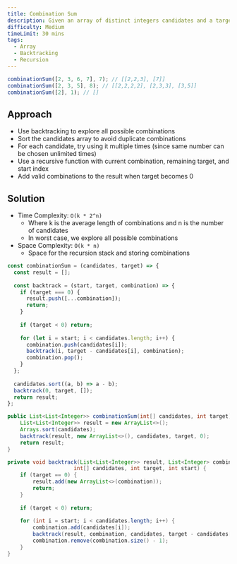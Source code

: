 ```yaml
---
title: Combination Sum
description: Given an array of distinct integers candidates and a target integer target, return a list of all unique combinations of candidates where the chosen numbers sum to target. You may return the combinations in any order. The same number may be chosen from candidates an unlimited number of times.
difficulty: Medium
timeLimit: 30 mins
tags:
  - Array
  - Backtracking
  - Recursion
---
```


```js title="Example"
combinationSum([2, 3, 6, 7], 7); // [[2,2,3], [7]]
combinationSum([2, 3, 5], 8); // [[2,2,2,2], [2,3,3], [3,5]]
combinationSum([2], 1); // []
```

## Approach

- Use backtracking to explore all possible combinations
- Sort the candidates array to avoid duplicate combinations
- For each candidate, try using it multiple times (since same number can be chosen unlimited times)
- Use a recursive function with current combination, remaining target, and start index
- Add valid combinations to the result when target becomes 0

## Solution

- Time Complexity: `O(k * 2^n)`
  - Where k is the average length of combinations and n is the number of candidates
  - In worst case, we explore all possible combinations
- Space Complexity: `O(k * n)`
  - Space for the recursion stack and storing combinations

```js tab="JavaScript"
const combinationSum = (candidates, target) => {
  const result = [];
  
  const backtrack = (start, target, combination) => {
    if (target === 0) {
      result.push([...combination]);
      return;
    }
    
    if (target < 0) return;
    
    for (let i = start; i < candidates.length; i++) {
      combination.push(candidates[i]);
      backtrack(i, target - candidates[i], combination);
      combination.pop();
    }
  };
  
  candidates.sort((a, b) => a - b);
  backtrack(0, target, []);
  return result;
};
```

```java tab="Java"
public List<List<Integer>> combinationSum(int[] candidates, int target) {
    List<List<Integer>> result = new ArrayList<>();
    Arrays.sort(candidates);
    backtrack(result, new ArrayList<>(), candidates, target, 0);
    return result;
}

private void backtrack(List<List<Integer>> result, List<Integer> combination, 
                     int[] candidates, int target, int start) {
    if (target == 0) {
        result.add(new ArrayList<>(combination));
        return;
    }
    
    if (target < 0) return;
    
    for (int i = start; i < candidates.length; i++) {
        combination.add(candidates[i]);
        backtrack(result, combination, candidates, target - candidates[i], i);
        combination.remove(combination.size() - 1);
    }
}
```
